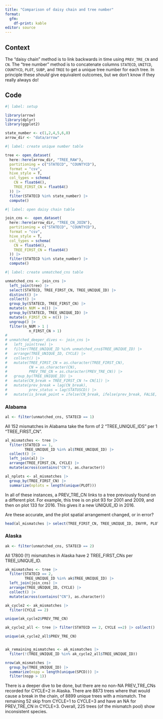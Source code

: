 ```yaml
---
title: "Comparison of daisy chain and tree number"
format: 
  gfm: 
    df-print: kable
editor: source
---
```


## Context

The "daisy chain" method is to link backwards in time using `PREV_TRE_CN` and `CN`. The "tree number" method is to concatenate columns `STATECD`, `UNITCD`, `COUNTYCD`, `PLOT`, `SUBP`, and `TREE` to get a unique tree number for each tree. In principle these _should_ give equivalent outcomes, but we don't know if they really always do!

## Code 

```r
#| label: setup

library(arrow)
library(dplyr)
library(ggplot2)

state_number <- c(1,2,4,5,6,8)
arrow_dir <- "data/arrow"

```


```r
#| label: create unique number table

tree <- open_dataset(
  here::here(arrow_dir, "TREE_RAW"),
  partitioning = c("STATECD", "COUNTYCD"),
  format = "csv",
  hive_style = T,
  col_types = schema(
    CN = float64(),
    TREE_FIRST_CN = float64()
  )) |>
  filter(STATECD %in% state_number) |>
  compute()
```


```r
#| label: open daisy chain table

join_cns <-  open_dataset(
  here::here(arrow_dir, "TREE_CN_JOIN"),
  partitioning = c("STATECD", "COUNTYCD"),
  format = "csv",
  hive_style = T,
  col_types = schema(
    CN = float64(),
    TREE_FIRST_CN = float64()
  )) |>
  filter(STATECD %in% state_number) |>
  compute()

```


```r
#| label: create unmatched_cns table

unmatched_cns <- join_cns |>
  left_join(tree) |>
  select(STATECD, TREE_FIRST_CN, TREE_UNIQUE_ID) |> 
  distinct() |>
  collect() |> 
  group_by(STATECD, TREE_FIRST_CN) |>
  mutate(n_NUM = n()) |>
  group_by(STATECD, TREE_UNIQUE_ID) |>
  mutate(n_FIRST_CN = n()) |>
  ungroup() |>
  filter(n_NUM > 1 |
           n_FIRST_CN > 1)
# 
# unmatched_deeper_dives <- join_cns |>
#   left_join(tree) |>
#   filter(TREE_UNIQUE_ID %in% unmatched_cns$TREE_UNIQUE_ID) |>
#   arrange(TREE_UNIQUE_ID, CYCLE) |>
#   collect() |>
#   mutate(TREE_FIRST_CN = as.character(TREE_FIRST_CN),
#          CN = as.character(CN),
#          PREV_TRE_CN = as.character(PREV_TRE_CN)) |>
#   group_by(TREE_UNIQUE_ID) |>
#   mutate(CN_break = TREE_FIRST_CN != CN[1]) |>
#   mutate(prev_break = lag(CN_break),
#          prev_status = lag(STATUSCD)) |>
#   mutate(is_break_point = ifelse(CN_break, ifelse(prev_break, FALSE, TRUE), FALSE)) 


```

### Alabama

```r

al <- filter(unmatched_cns, STATECD == 1)

```

All 152 mismatches in Alabama take the form of 2 "TREE_UNIQUE_IDS" per 1 "TREE_FIRST_CN".

```r

al_mismatches <- tree |>
  filter(STATECD == 1,
         TREE_UNIQUE_ID %in% al$TREE_UNIQUE_ID) |>
  collect() |>
  left_join(al) |>
  arrange(TREE_FIRST_CN, CYCLE) |>
  mutate(across(contains("CN"), as.character))

al_nplots <- al_mismatches |>
  group_by(TREE_FIRST_CN) |>
  summarize(nplots = length(unique(PLOT)))

```

In all of these instances, a PREV_TRE_CN links to a tree previously found on a different plot. For example, this tree is on plot 93 for 2001 and 2009, and then on plot 133 for 2016. This gives it a new UNIQUE_ID in 2016.

:::callout-note

Are these accurate, and the plot spatial arrangement changed, or in error?

:::

```r

head(al_mismatches |> select(TREE_FIRST_CN, TREE_UNIQUE_ID, INVYR, PLOT), 3)

```


### Alaska

```r

ak <- filter(unmatched_cns, STATECD == 2)

```

All 17800 (!!) mismatches in Alaska have 2 TREE_FIRST_CNs per TREE_UNIQUE_ID. 

```r

ak_mismatches <- tree |>
  filter(STATECD == 2,
         TREE_UNIQUE_ID %in% ak$TREE_UNIQUE_ID) |>
  left_join(join_cns) |>
  arrange(TREE_UNIQUE_ID, CYCLE) |>
  collect() |> 
  mutate(across(contains("CN"), as.character))

ak_cycle2 <- ak_mismatches |>
  filter(CYCLE == 2) 

unique(ak_cycle2$PREV_TRE_CN)

ak_cycle2_all <- tree |> filter(STATECD == 2, CYCLE ==2) |> collect() 

unique(ak_cycle2_all$PREV_TRE_CN)


ak_remaining_mismatches <- ak_mismatches |>
  filter(!(TREE_UNIQUE_ID %in% ak_cycle2_all$TREE_UNIQUE_ID))

nrow(ak_mismatches |>
  group_by(TREE_UNIQUE_ID) |>
  summarize(nspp = length(unique(SPCD))) |>
  filter(nspp > 1))

```

There is a deeper dive to be done, but there are no non-NA PREV_TRE_CNs recorded for CYCLE=2 in Alaska. There are 8873 trees where that would cause a break in the chain, of 8899 unique trees with a mismatch. The remaining 52 skip from CYCLE=1 to CYCLE=3 and have an NA for PREV_TRE_CN in CYCLE=3. Overall, 225 trees (of the mismatch pool) show inconsistent species. 

